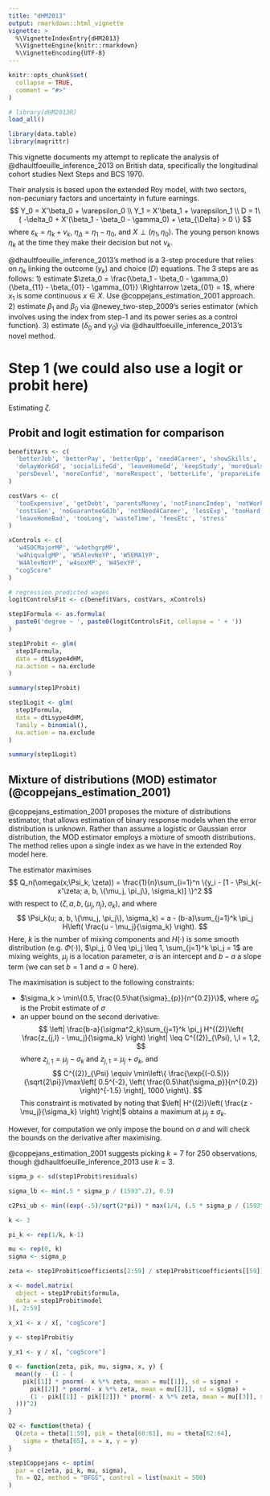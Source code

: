 ```yaml
---
title: "dHM2013"
output: rmarkdown::html_vignette
vignette: >
  %\VignetteIndexEntry{dHM2013}
  %\VignetteEngine{knitr::rmarkdown}
  %\VignetteEncoding{UTF-8}
---
```


```r
knitr::opts_chunk$set(
  collapse = TRUE,
  comment = "#>"
)
```

```r
# library(dHM2013R)
load_all()

library(data.table)
library(magrittr)

```

This vignette documents my attempt to replicate the analysis of @dhaultfoeuille_inference_2013 on British data, specifically the longitudinal cohort studies Next Steps and BCS 1970.

Their analysis is based upon the extended Roy model, with two sectors, non-pecuniary factors and uncertainty in future earnings.
$$
Y_0 = X'\beta_0 + \varepsilon_0 \\
Y_1 = X'\beta_1 + \varepsilon_1 \\
D = 1\{ -\delta_0 + X'(\beta_1 - \beta_0 - \gamma_0) + \eta_{\Delta} > 0 \}
$$
where $\varepsilon_k = \eta_k + \nu_k$, $\eta_{\Delta} = \eta_1 - \eta_0$, and $X \perp (\eta_1, \eta_0)$. The young person knows $\eta_k$ at the time they make their decision but not $\nu_k$.

@dhaultfoeuille_inference_2013's method is a 3-step procedure that relies on $\eta_k$ linking the outcome ($y_k$) and choice ($D$) equations. The 3 steps are as follows:
1) estimate $\zeta_0 = \frac{\beta_1 - \beta_0 - \gamma_0}{\beta_{11} - \beta_{01} - \gamma_{01}} \Rightarrow \zeta_{01} = 1$, where $x_1$ is some continuous $x \in X$. Use @coppejans_estimation_2001 approach. 
2) estimate $\beta_1$ and $\beta_0$ via @newey_two-step_2009's series estimator (which involves using the index from step-1 and its power series as a control function).
3) estimate ($\delta_0$ and $\gamma_0$) via @dhaultfoeuille_inference_2013's novel method.

# Step 1 (we could also use a logit or probit here) 

Estimating $\zeta$.

## Probit and logit estimation for comparison

```r

benefitVars <- c(
  'betterJob', 'betterPay', 'betterOpp', 'need4Career', 'showSkills',
  'delayWorkGd', 'socialLifeGd', 'leaveHomeGd', 'keepStudy', 'moreQuals',
  'persDevel', 'moreConfid', 'moreRespect', 'betterLife', 'prepareLife'
)

costVars <- c(
  'tooExpensive', 'getDebt', 'parentsMoney', 'notFinancIndep', 'notWorkEarn',
  'costsGen', 'noGuaranteeGdJb', 'notNeed4Career', 'lessExp', 'tooHard',
  'leaveHomeBad', 'tooLong', 'wasteTime', 'feesEtc', 'stress'
)

xControls <- c(
  'w4SOCMajorMP', 'w4ethgrpMP',
  'w4hiqualgMP', 'W5AlevNoYP', 'W5EMA1YP',
  'W4AlevNoYP', 'w4sexMP', 'W4SexYP',
  "cogScore"
)

# regression predicted wages
logitControlsFit <- c(benefitVars, costVars, xControls)

step1Formula <- as.formula(
  paste0('degree ~ ', paste0(logitControlsFit, collapse = ' + '))
)

step1Probit <- glm(
  step1Formula,
  data = dtLsype4dHM,
  na.action = na.exclude
)

summary(step1Probit)

step1Logit <- glm(
  step1Formula,
  data = dtLsype4dHM,
  family = binomial(),
  na.action = na.exclude
)

summary(step1Logit)
```

## Mixture of distributions (MOD) estimator (@coppejans_estimation_2001)

@coppejans_estimation_2001 proposes the mixture of distributions estimator, that allows estimation of binary response models when the error distribution is unknown. Rather than assume a logistic or Gaussian error distribution, the MOD estimator employs a mixture of smooth distributions. The method relies upon a single index as we have in the extended Roy model here. 

The estimator maximises
$$
Q_n(\omega(x;\Psi_k, \zeta)) = \frac{1}{n}\sum_{i=1}^n \{y_i - [1 - \Psi_k(-x'\zeta; a, b, \{\mu_j, \pi_j\}, \sigma_k)] \}^2
$$
with respect to $(\zeta, a, b, \{\mu_j, \pi_j\}, \sigma_k)$, and where
$$
\Psi_k(u; a, b, \{\mu_j, \pi_j\}, \sigma_k)  = a - (b-a)\sum_{j=1}^k \pi_j H\left( \frac{u - \mu_j}{\sigma_k} \right).
$$
Here, $k$ is the number of mixing components and $H(\cdot)$ is some smooth distribution (e.g. $\Phi(\cdot)$), $\pi_j, 0 \leq \pi_j \leq 1, \sum_{j=1}^k \pi_j = 1$ are mixing weights, $\mu_j$ is a location parameter, $a$ is an intercept and $b-a$ a slope term (we can set $b=1$ and $a=0$ here).

The maximisation is subject to the following constraints:

- $\sigma_k > \min\{0.5, \frac{0.5\hat{\sigma}_{p}}{n^{0.2}}\}$, where $\hat{\sigma}_{p}$ is the Probit estimate of $\sigma$
- an upper bound on the second derivative:
  $$
  \left| \frac{b-a}{\sigma^2_k}\sum_{j=1}^k \pi_j H^{(2)}\left( \frac{z_{j,l} - \mu_j}{\sigma_k} \right) \right| \leq C^{(2)}_{\Psi}, \,l = 1,2,
  $$
  where $z_{j,1} = \mu_j - \sigma_k$ and $z_{j,1} = \mu_j + \sigma_k$, and
  $$
  C^{(2)}_{\Psi} \equiv \min\left\{ \frac{\exp{(-0.5)}}{\sqrt{2\pi}}\max\left[ 0.5^{-2}, \left( \frac{0.5\hat{\sigma_p}}{n^{0.2}} \right)^{-1.5} \right], 1000 \right\}.
  $$
  This constraint is motivated by noting that $\left| H^{(2)}\left( \frac{z - \mu_j}{\sigma_k} \right) \right|$ obtains a maximum at $\mu_j \pm \sigma_k$. 

However, for computation we only impose the bound on $\sigma$ and will check the bounds on the derivative after maximising.

@coppejans_estimation_2001 suggests picking $k = 7$ for 250 observations, though @dhaultfoeuille_inference_2013 use $k=3$.   

```r

sigma_p <- sd(step1Probit$residuals)

sigma_lb <- min(.5 * sigma_p / (1593^.2), 0.5)

c2Psi_ub <- min((exp(-.5)/sqrt(2*pi)) * max(1/4, (.5 * sigma_p / (1593^.2))^(-1.5)), 1000)

```

```r

k <- 3

pi_k <- rep(1/k, k-1)

mu <- rep(0, k)
sigma <- sigma_p

zeta <- step1Probit$coefficients[2:59] / step1Probit$coefficients[[59]]

x <- model.matrix(
  object = step1Probit$formula,
  data = step1Probit$model
)[, 2:59]

x_x1 <- x / x[, "cogScore"]
  
y <- step1Probit$y

y_x1 <- y / x[, "cogScore"]

Q <- function(zeta, pik, mu, sigma, x, y) {
  mean((y - (1 - (
    pik[[1]] * pnorm(- x %*% zeta, mean = mu[[1]], sd = sigma) +
      pik[[2]] * pnorm(- x %*% zeta, mean = mu[[2]], sd = sigma) +
      (1 - pik[[1]] - pik[[2]]) * pnorm(- x %*% zeta, mean = mu[[3]], sd = sigma)
  )))^2)
}

Q2 <- function(theta) {
  Q(zeta = theta[1:59], pik = theta[60:61], mu = theta[62:64], 
    sigma = theta[65], x = x, y = y)
}

step1Coppejans <- optim(
  par = c(zeta, pi_k, mu, sigma),
  fn = Q2, method = "BFGS", control = list(maxit = 500)
)
```
